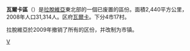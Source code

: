 {{Infobox settlement
| name        = 瓦爾卡區
| native_name = Valkas rajons
| native_name_lang        = lv
| settlement_type         = [[拉脫維亞行政區劃|區]]
| image_map               = Latvia-Valka.png
| map_caption = 瓦爾卡區在拉脫維亞的位置
| subdivision_type        = 國家
| subdivision_name        = [[拉脫維亞|拉脫維亞]]
| unit_pref               = Metric
| area_total_km2          = 2,440
| population_total        = 31,314
| population_as_of = 2008年
| population_density_km2  = auto
| website                 = 
}}
'''瓦爾卡區'''（{{lang-lv|Valkas rajons}}）是[[拉脫維亞|拉脫維亞]]東北部的一個已废置的區份。面積2,440平方公里，2008年人口31,314人。区府[[瓦爾卡|瓦爾卡]]。下分4市17村。

拉脫維亞於2009年撤销了所有的区份，并改制为市镇。

[[Category:拉脫維亞區份|V]]